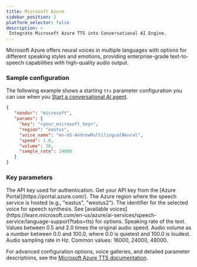 ```yaml
---
title: Microsoft Azure
sidebar_position: 2
platform_selector: false
description: >
 Integrate Microsoft Azure TTS into Conversational AI Engine.
---
```



Microsoft Azure offers neural voices in multiple languages with options for different speaking styles and emotions, providing enterprise-grade text-to-speech capabilities with high-quality audio output.

### Sample configuration

The following example shows a starting `tts` parameter configuration you can use when you [Start a conversational AI agent](../rest-api/join).

```json
{
   "vendor": "microsoft",
   "params": {
     "key": "<your_microsoft_key>",
     "region": "eastus",
     "voice_name": "en-US-AndrewMultilingualNeural",
     "speed": 1.0,
     "volume": 70,
     "sample_rate": 24000
   }
}
```

### Key parameters

<ParameterList title="params" required={true}>
 <Parameter name="key" type="string" required={true}>  
 The API key used for authentication. Get your API key from the [Azure Portal](https://portal.azure.com/).
 </Parameter>
 <Parameter name="region" type="string" required={true}>
 The Azure region where the speech service is hosted (e.g., "eastus", "westus2").
 </Parameter>
 <Parameter name="voice_name" type="string" required={false}>  
 The identifier for the selected voice for speech synthesis. See [available voices](https://learn.microsoft.com/en-us/azure/ai-services/speech-service/language-support?tabs=tts) for options.
 </Parameter>
 <Parameter name="speed" type="number" required={false}>
 Speaking rate of the text. Values between 0.5 and 2.0 times the original audio speed.
 </Parameter>
 <Parameter name="volume" type="number" defaultValue="100" required={false}>  
 Audio volume as a number between 0.0 and 100.0, where 0.0 is quietest and 100.0 is loudest.
 </Parameter>
 <Parameter name="sample_rate" type="integer" defaultValue="24000" required={false}>
 Audio sampling rate in Hz. Common values: 16000, 24000, 48000.
 </Parameter>
</ParameterList>

For advanced configuration options, voice galleries, and detailed parameter descriptions, see the [Microsoft Azure TTS documentation](https://learn.microsoft.com/en-us/azure/ai-services/speech-service/text-to-speech).